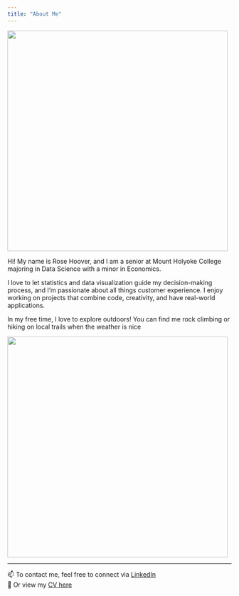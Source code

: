 ```yaml
---
title: "About Me"
---
```


![](100_0077.jpeg){fig-align="center" width="495"}

Hi! My name is Rose Hoover, and I am a senior at Mount Holyoke College majoring in Data Science with a minor in Economics.

I love to let statistics and data visualization guide my decision-making process, and I'm passionate about all things customer experience. I enjoy working on projects that combine code, creativity, and have real-world applications.

In my free time, I love to explore outdoors! You can find me rock climbing or hiking on local trails when the weather is nice

![](IMG_4602.jpg){fig-align="center" width="495"}

------------------------------------------------------------------------

📫 To contact me, feel free to connect via [LinkedIn](www.linkedin.com/in/rose-hoover-9138b1227)\
📄 Or view my [CV here](files/YourName_CV.pdf)
